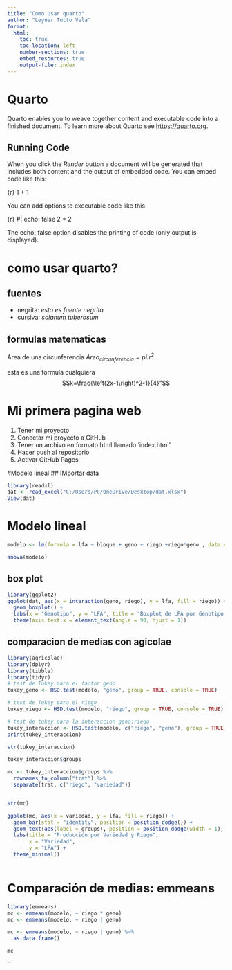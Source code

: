 ```yaml
---
title: "Como usar quarto"
author: "Leyner Tucto Vela"
format: 
  html:
    toc: true
    toc-location: left
    number-sections: true
    embed_resources: true
    output-file: index
---
```


# Quarto

Quarto enables you to weave together content and executable code into a finished document. To learn more about Quarto see <https://quarto.org>.

## Running Code

When you click the *Render* button a document will be generated that includes both content and the output of embedded code. You can embed code like this:

{r}
1 + 1


You can add options to executable code like this

{r}
#| echo: false
2 * 2


The echo: false option disables the printing of code (only output is displayed).


# como usar quarto?
## fuentes

- negrita: *esto es fuente negrita*
- cursiva: _solanum tuberosum_


## formulas matematicas 

Area de una circunferencia $Area_{circunferencia}=pi.r^2$

esta es una formula cualquiera $$k=\frac{\left(2x-1\right)^2-1}{4}"$$



# Mi primera pagina web
1. Tener mi proyecto
1. Conectar mi proyecto a GitHub 
1. Tener un archivo en formato html llamado 'index.html'
1. Hacer push al repositorio
1. Activar GitHub Pages




#Modelo lineal 
## IMportar data 
```r
library(readxl)
dat <- read_excel("C:/Users/PC/OneDrive/Desktop/dat.xlsx")
View(dat)
```

# Modelo lineal
```r
modelo <- lm(formula = lfa ~ bloque + geno + riego +riego*geno , data = dat)

anova(modelo)

```


## box plot
```r
library(ggplot2)
ggplot(dat, aes(x = interaction(geno, riego), y = lfa, fill = riego)) + 
  geom_boxplot() +
  labs(x = "Genotipo", y = "LFA", title = "Boxplot de LFA por Genotipo y Riego") +
  theme(axis.text.x = element_text(angle = 90, hjust = 1))
```

## comparacion de medias con agicolae

```r
library(agricolae)
library(dplyr)
library(tibble)
library(tidyr)
# test de Tukey para el factor geno
tukey_geno <- HSD.test(modelo, "geno", group = TRUE, console = TRUE)

# test de Tukey para el riego
tukey_riego <- HSD.test(modelo, "riego", group = TRUE, console = TRUE)

# test de tukey para la interaccion geno:riego
tukey_interaccion <- HSD.test(modelo, c("riego", "geno"), group = TRUE, console = TRUE)
print(tukey_interaccion)

str(tukey_interaccion)

tukey_interaccion$groups

mc <- tukey_interaccion$groups %>% 
  rownames_to_column("trat") %>% 
  separate(trat, c("riego", "variedad"))


str(mc)

```


```r
ggplot(mc, aes(x = variedad, y = lfa, fill = riego)) +
  geom_bar(stat = "identity", position = position_dodge()) +
  geom_text(aes(label = groups), position = position_dodge(width = 1), vjust = -0.1) +
  labs(title = "Producción por Variedad y Riego", 
       x = "Variedad", 
       y = "LFA") +
  theme_minimal()



```

# Comparación de medias: emmeans 

```r
library(emmeans)
mc <- emmeans(modelo, ~ riego * geno)
mc <- emmeans(modelo, ~ riego | geno)

mc <- emmeans(modelo, ~ riego | geno) %>%
  as.data.frame()

mc

```


```




